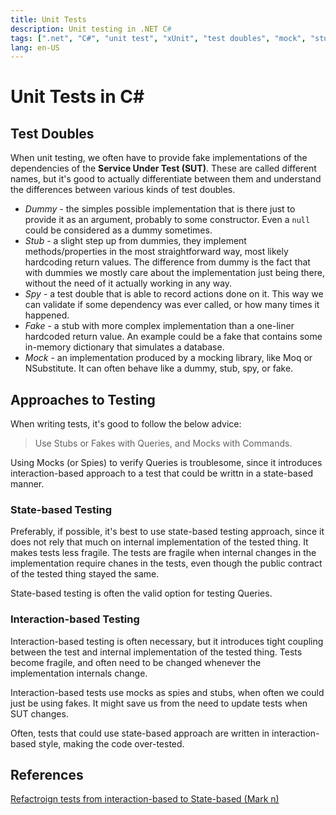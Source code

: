 ```yaml
---
title: Unit Tests
description: Unit testing in .NET C#
tags: [".net", "C#", "unit test", "xUnit", "test doubles", "mock", "stub", "fake"]
lang: en-US
---
```


# Unit Tests in C#

## Test Doubles

When unit testing, we often have to provide fake implementations of the
dependencies of the **Service Under Test (SUT)**. These are called different
names, but it's good to actually differentiate between them and understand the
differences between various kinds of test doubles.

- *Dummy* - the simples possible implementation that is there just to provide it
  as an argument, probably to some constructor. Even a `null` could be
  considered as a dummy sometimes.
- *Stub* - a slight step up from dummies, they implement methods/properties in
  the most straightforward way, most likely hardcoding return values. The
  difference from dummy is the fact that with dummies we mostly care about the
  implementation just being there, without the need of it actually working in
  any way.
- *Spy* - a test double that is able to record actions done on it. This way we
  can validate if some dependency was ever called, or how many times it
  happened.
- *Fake* - a stub with more complex implementation than a one-liner hardcoded
  return value. An example could be a fake that contains some in-memory
  dictionary that simulates a database.
- *Mock* - an implementation produced by a mocking library, like Moq or
  NSubstitute. It can often behave like a dummy, stub, spy, or fake.

## Approaches to Testing 

When writing tests, it's good to follow the below advice:

> Use Stubs or Fakes with Queries, and Mocks with Commands.

Using Mocks (or Spies) to verify Queries is troublesome, since it introduces
interaction-based approach to a test that could be writtn in a state-based
manner.

### State-based Testing

Preferably, if possible, it's best to use state-based testing approach, since it
does not rely that much on internal implementation of the tested thing. It makes
tests less fragile. The tests are fragile when internal changes in the
implementation require chanes in the tests, even though the public contract of
the tested thing stayed the same. 

State-based testing is often the valid option for testing Queries.

### Interaction-based Testing

Interaction-based testing is often necessary, but it introduces tight coupling
between the test and internal implementation of the tested thing. Tests become
fragile, and often need to be changed whenever the implementation internals
change.

Interaction-based tests use mocks as spies and stubs, when often we could just
be using fakes. It might save us from the need to update tests when SUT changes.

Often, tests that could use state-based approach are written in
interaction-based style, making the code over-tested.

## References

[Refactroign tests from interaction-based to State-based (Mark
n)](https://blog.ploeh.dk/2019/02/18/from-interaction-based-to-state-based-testing/)